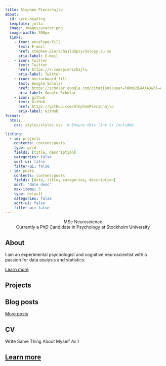 ```yaml
---
title: Stephen Pierzchajlo
about:
  id: hero-heading
  template: jolla
  image: images/avatar.png
  image-width: 300px
  links:
    - icon: envelope-fill
      text: E-mail
      href: stephen.pierzchajlo@psychology.su.se
      aria-label: E-mail
    - icon: twitter
      text: Twitter
      href: https://x.com/pierzchajlo
      aria-label: Twitter
    - icon: mortarboard-fill
      text: Google Scholar
      href: https://scholar.google.com/citations?user=lWkmBdEAAAAJ&hl=en
      aria-label: Google Scholar
    - icon: github
      text: GitHub
      href: https://github.com/StephenPierzchajlo
      aria-label: GitHub
format:
  html:
    css: styles/styles.css  # Ensure this line is included

listing:
  - id: projects
    contents: content/posts
    type: grid
    fields: [title, description]
    categories: false
    sort-ui: false
    filter-ui: false
  - id: posts
    contents: content/posts
    fields: [date, title, categories, description]
    sort: "date desc"
    max-items: 3
    type: default
    categories: false
    sort-ui: false
    filter-ui: false
---
```


::: {#hero-heading style="text-align: center"}
MSc Neuroscience\
Currently a PhD Candidate in Psychology at Stockholm University
:::

## About

I am an experimental psychologist and cognitive neuroscientist with a passion for data analysis and statistics.

[Learn more](content/about.qmd "Learn more about me")

## Projects

::: {#projects}
:::

## Blog posts

::: {#posts}
:::

[More posts](content/blog.qmd "See more blog posts")

## CV

Write Same Thing About Myself As I

## [Learn more](content/cv/cv.qmd "Learn more about my CV")
